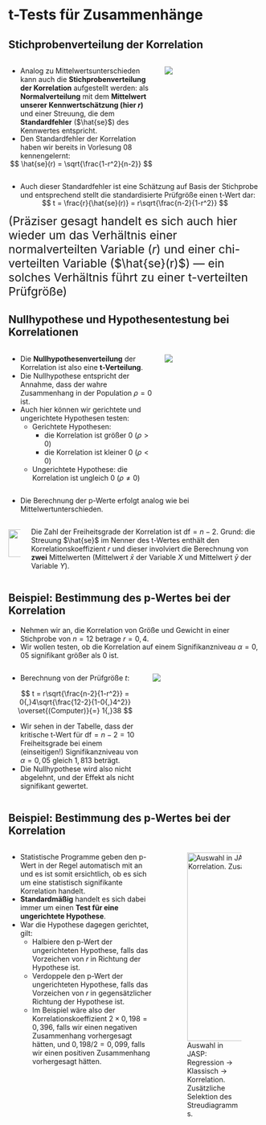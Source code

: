 


# t-Tests für Zusammenhänge


<!----------------->
<!--- New slide --->
<!----------------->
## Stichprobenverteilung der Korrelation

:::: {.columns}
::: {.column width="60%"}

:::{.nonincremental}
- Analog zu Mittelwertsunterschieden kann auch die **Stichprobenverteilung der Korrelation** aufgestellt werden: als **Normalverteilung** mit dem **Mittelwert unserer Kennwertschätzung (hier $r$)** und einer Streuung, die dem **Standardfehler** ($\hat{se}$) des Kennwertes entspricht.
:::

:::{style="margin-top: -15px"}
- Den Standardfehler der Korrelation haben wir bereits in Vorlesung 08 kennengelernt:
:::

:::{.fragment style="margin-top: -15px"}
$$
\hat{se}(r) = \sqrt{\frac{1-r^2}{n-2}}
$$
:::

:::
::: {.column width="40%"}
![](images/nulldist_r.png)
:::
::::

:::{.fragment}
:::{.nonincremental}
- Auch dieser Standardfehler ist eine Schätzung auf Basis der Stichprobe und entsprechend stellt die standardisierte Prüfgröße einen t-Wert dar:
:::

:::{style="margin-top: -15px"}
$$
t = \frac{r}{\hat{se}(r)} = r\sqrt{\frac{n-2}{1-r^2}}
$$
:::
:::

:::{.fragment}
[(Präziser gesagt handelt es sich auch hier wieder um das Verhältnis einer normalverteilten Variable ($r$) und einer chi-verteilten Variable ($\hat{se}(r)$) &mdash; ein solches Verhältnis führt zu einer t-verteilten Prüfgröße)]{style="font-size: 23px"}
:::




<!----------------->
<!--- New slide --->
<!----------------->
## Nullhypothese und Hypothesentestung bei Korrelationen

:::: {.columns}
::: {.column width="60%"}

:::{.nonincremental}
- Die **Nullhypothesenverteilung** der Korrelation ist also eine **t-Verteilung**.
- Die Nullhypothese entspricht der Annahme, dass der wahre Zusammenhang in der Population $\rho = 0$ ist.
:::

:::{style="margin-top: -15px"}
- Auch hier können wir gerichtete und ungerichtete Hypothesen testen:
    - Gerichtete Hypothesen: 
        - die Korrelation ist größer 0 ($\rho>0$)
        - die Korrelation ist kleiner 0 ($\rho<0$)
    - Ungerichtete Hypothese: die Korrelation ist ungleich 0 ($\rho\neq 0$)
:::
:::
::: {.column width="40%"}

![](images/ttest1_r.png)

:::
::::

- Die Berechnung der p-Werte erfolgt analog wie bei Mittelwertunterschieden.

::: {.merke .fragment}
:::: {.columns}
::: {.column width="5%"}
::: {style="margin-top: 18px"}
![](images/merke.png){height="55px"}
:::
:::
::: {.column width="95%"}
Die Zahl der Freiheitsgrade der Korrelation ist $\text{df}=n-2$. Grund: die Streuung $\hat{se}$ im Nenner des t-Wertes enthält den Korrelationskoeffizient $r$ und dieser involviert die Berechnung von **zwei** Mittelwerten (Mittelwert $\bar{x}$ der Variable $X$ und Mittelwert $\bar{y}$ der Variable $Y$).
:::
::::
:::



<!----------------->
<!--- New slide --->
<!----------------->
## Beispiel: Bestimmung des p-Wertes bei der Korrelation

:::{.nonincremental}
- Nehmen wir an, die Korrelation von Größe und Gewicht in einer Stichprobe von $n=12$ betrage $r=0{,}4$.
:::
:::{style="margin-top: -15px"}
- Wir wollen testen, ob die Korrelation auf einem Signifikanzniveau $\alpha=0{,}05$ signifikant größer als 0 ist.
:::

:::: {.columns}
::: {.column width="55%"}

- Berechnung von der Prüfgröße $t$:

:::{.fragment}
$$
t = r\sqrt{\frac{n-2}{1-r^2}} = 0{,}4\sqrt{\frac{12-2}{1-0{,}4^2}} \overset{(Computer)}{=} 1{,}38
$$
:::

- Wir sehen in der Tabelle, dass der kritische t-Wert für $\text{df}=n-2=10$ Freiheitsgrade bei einem (einseitigen!) Signifikanzniveau von $\alpha=0{,}05$ gleich $1{,}813$ beträgt.
- Die Nullhypothese wird also nicht abgelehnt, und der Effekt als nicht signifikant gewertet.

:::
::: {.column width="45%"}
:::{.fragment}
![](images/ttable_r.png)
:::
:::
::::

<!----------------->
<!--- New slide --->
<!----------------->
## Beispiel: Bestimmung des p-Wertes bei der Korrelation

:::: {.columns}
::: {.column width="61%"}
:::{.nonincremental}
- Statistische Programme geben den p-Wert in der Regel automatisch mit an und es ist somit ersichtlich,  ob es sich um eine statistisch signifikante Korrelation handelt.
:::
:::{style="margin-top: -15px"}
- **Standardmäßig** handelt es sich dabei immer um einen **Test für eine ungerichtete Hypothese**. 
- War die Hypothese dagegen gerichtet, gilt:
    - Halbiere den p-Wert der ungerichteten Hypothese, falls das Vorzeichen von $r$ in Richtung der Hypothese ist.
    - Verdoppele den p-Wert der ungerichteten Hypothese, falls das Vorzeichen von $r$ in gegensätzlicher Richtung der Hypothese ist.
    - Im Beispiel wäre also der Korrelationskoeffizient $2\times 0{,}198=0{,}396$, falls wir einen negativen Zusammenhang vorhergesagt hätten, und $0{,}198/2=0{,}099$, falls wir einen positiven Zusammenhang vorhergesagt hätten.
:::
:::
::: {.column width="39%"}

<div class="vspace-medium"></div>

![Auswahl in JASP: Regression &rarr; Klassisch &rarr; Korrelation. Zusätzliche Selektion des Streudiagramms.](images/jasp_weight_height.png){width=375px}
:::
::::
